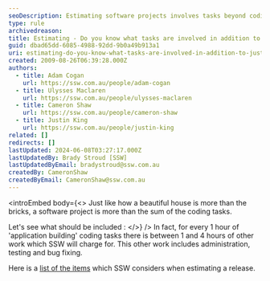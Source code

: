 ```yaml
---
seoDescription: Estimating software projects involves tasks beyond coding, including administration, testing, and bug fixing, which can account for up to 4 hours of work for every hour of coding.
type: rule
archivedreason:
title: Estimating - Do you know what tasks are involved in addition to just Development Work Items?
guid: dbad65dd-6085-4988-92dd-9b0a49b913a1
uri: estimating-do-you-know-what-tasks-are-involved-in-addition-to-just-development-work-items
created: 2009-08-26T06:39:28.000Z
authors:
  - title: Adam Cogan
    url: https://ssw.com.au/people/adam-cogan
  - title: Ulysses Maclaren
    url: https://ssw.com.au/people/ulysses-maclaren
  - title: Cameron Shaw
    url: https://ssw.com.au/people/cameron-shaw
  - title: Justin King
    url: https://ssw.com.au/people/justin-king
related: []
redirects: []
lastUpdated: 2024-06-08T03:27:17.000Z
lastUpdatedBy: Brady Stroud [SSW]
lastUpdatedByEmail: bradystroud@ssw.com.au
createdBy: CameronShaw
createdByEmail: CameronShaw@ssw.com.au
---
```


<introEmbed
  body={<>
Just like how a beautiful house is more than the bricks, a software project is more than the sum of the coding tasks.

Let's see what should be included :
  </>}
/>
In fact, for every 1 hour of 'application building' coding tasks there is between 1 and 4 hours of other work which SSW will charge for. This other work includes administration, testing and bug fixing.

Here is a [list of the items](/spec-do-you-know-how-to-estimate-a-project-%28that-include-the-general-project-costs%29) which SSW considers when estimating a release.
